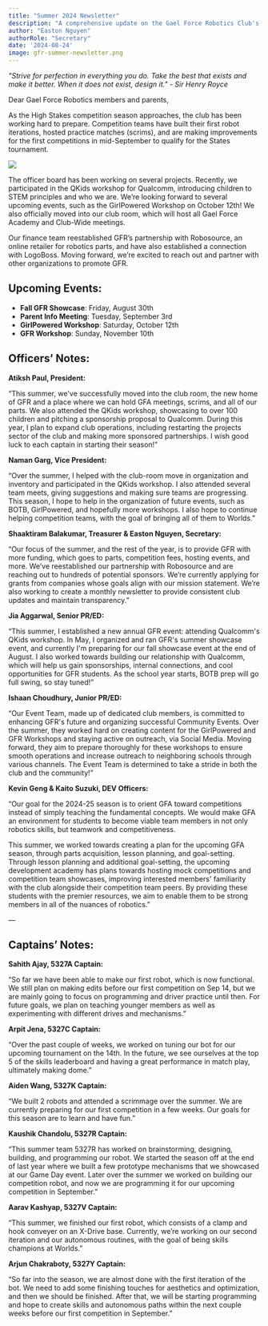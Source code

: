 ```yaml
---
title: "Summer 2024 Newsletter"
description: "A comprehensive update on the Gael Force Robotics Club's summer activities, upcoming events, and goals for the upcoming season."
author: "Easton Nguyen"
authorRole: "Secretary"
date: '2024-08-24'
image: gfr-summer-newsletter.png
---
```


*"Strive for perfection in everything you do. Take the best that exists and make it better. When it does not exist, design it." - Sir Henry Royce*

<Break />

Dear Gael Force Robotics members and parents,

As the High Stakes competition season approaches, the club has been working hard to prepare. Competition teams have built their first robot iterations, hosted practice matches (scrims), and are making improvements for the first competitions in mid-September to qualify for the States tournament.

<Image src="/QKids2024.png" caption="GFR at QKids Workshop"/>

The officer board has been working on several projects. Recently, we participated in the QKids workshop for Qualcomm, introducing children to STEM principles and who we are. We’re looking forward to several upcoming events, such as the GirlPowered Workshop on October 12th! We also officially moved into our club room, which will host all Gael Force Academy and Club-Wide meetings.

Our finance team reestablished GFR’s partnership with Robosource, an online retailer for robotics parts, and have also established a connection with LogoBoss. Moving forward, we’re excited to reach out and partner with other organizations to promote GFR.

<Break />

## Upcoming Events:

- **Fall GFR Showcase**: Friday, August 30th
- **Parent Info Meeting**: Tuesday, September 3rd
- **GirlPowered Workshop**: Saturday, October 12th
- **GFR Workshop**: Sunday, November 10th

<Break />

## Officers’ Notes:

**Atiksh Paul, President:**

“This summer, we've successfully moved into the club room, the new home of GFR and a place where we can hold GFA meetings, scrims, and all of our parts. We also attended the QKids workshop, showcasing to over 100 children and pitching a sponsorship proposal to Qualcomm. During this year, I plan to expand club operations, including restarting the projects sector of the club and making more sponsored partnerships. I wish good luck to each captain in starting their season!”

**Naman Garg, Vice President:**

“Over the summer, I helped with the club-room move in organization and inventory and participated in the QKids workshop. I also attended several team meets, giving suggestions and making sure teams are progressing. This season, I hope to help in the organization of future events, such as BOTB, GirlPowered, and hopefully more workshops. I also hope to continue helping competition teams, with the goal of bringing all of them to Worlds.”

**Shaaktiram Balakumar, Treasurer & Easton Nguyen, Secretary:**

“Our focus of the summer, and the rest of the year, is to provide GFR with more funding, which goes to parts, competition fees, hosting events, and more. We’ve reestablished our partnership with Robosource and are reaching out to hundreds of potential sponsors. We’re currently applying for grants from companies whose goals align with our mission statement. We’re also working to create a monthly newsletter to provide consistent club updates and maintain transparency.”

**Jia Aggarwal, Senior PR/ED:**

“This summer, I established a new annual GFR event: attending Qualcomm's QKids workshop. In May, I organized and ran GFR's summer showcase event, and currently I'm preparing for our fall showcase event at the end of August. I also worked towards building our relationship with Qualcomm, which will help us gain sponsorships, internal connections, and cool opportunities for GFR students. As the school year starts, BOTB prep will go full swing, so stay tuned!”

**Ishaan Choudhury, Junior PR/ED:**

“Our Event Team, made up of dedicated club members, is committed to enhancing GFR's future and organizing successful Community Events. Over the summer, they worked hard on creating content for the GirlPowered and GFR Workshops and staying active on outreach, via Social Media. Moving forward, they aim to prepare thoroughly for these workshops to ensure smooth operations and increase outreach to neighboring schools through various channels. The Event Team is determined to take a stride in both the club and the community!”

**Kevin Geng & Kaito Suzuki, DEV Officers:**

“Our goal for the 2024-25 season is to orient GFA toward competitions instead of simply teaching the fundamental concepts. We would make GFA an environment for students to become viable team members in not only robotics skills, but teamwork and competitiveness.

This summer, we worked towards creating a plan for the upcoming GFA season, through parts acquisition, lesson planning, and goal-setting. Through lesson planning and additional goal-setting, the upcoming development academy has plans towards hosting mock competitions and competition team showcases, improving interested members' familiarity with the club alongside their competition team peers. By providing these students with the premier resources, we aim to enable them to be strong members in all of the nuances of robotics.”

—

## Captains’ Notes:

**Sahith Ajay, 5327A Captain:**

“So far we have been able to make our first robot, which is now functional. We still plan on making edits before our first competition on Sep 14, but we are mainly going to focus on programming and driver practice until then. For future goals, we plan on teaching younger members as well as experimenting with different drives and mechanisms.”

**Arpit Jena, 5327C Captain:**

“Over the past couple of weeks, we worked on tuning our bot for our upcoming tournament on the 14th. In the future, we see ourselves at the top 5 of the skills leaderboard and having a great performance in match play, ultimately making dome.”

**Aiden Wang, 5327K Captain:**

“We built 2 robots and attended a scrimmage over the summer. We are currently preparing for our first competition in a few weeks. Our goals for this season are to learn and have fun.”

**Kaushik Chandolu, 5327R Captain:**

“This summer team 5327R has worked on brainstorming, designing, building, and programming our robot. We started the season off at the end of last year where we built a few prototype mechanisms that we showcased at our Game Day event. Later over the summer we worked on building our competition robot, and now we are programming it for our upcoming competition in September.”

**Aarav Kashyap, 5327V Captain:**

“This summer, we finished our first robot, which consists of a clamp and hook conveyer on an X-Drive base. Currently, we’re working on our second iteration and our autonomous routines, with the goal of being skills champions at Worlds.”

**Arjun Chakraboty, 5327Y Captain:**

“So far into the season, we are almost done with the first iteration of the bot. We need to add some finishing touches for aesthetics and optimization, and then we should be finished. After that, we will be starting programming and hope to create skills and autonomous paths within the next couple weeks before our first competition in September.”
